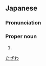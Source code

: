 ==Japanese==
{{wikipedia|lang=ja}}
{{ja-kanjitab|た|さわ|k2=ざわ|r=y|yomi=k}}

===Pronunciation===
{{ja-pron|たざわ|y=k}}

===Proper noun===
{{ja-pos|proper|たざわ|kyu=田澤}}

# {{surname|lang=ja}}

[[Category:Japanese surnames|たざわ]]